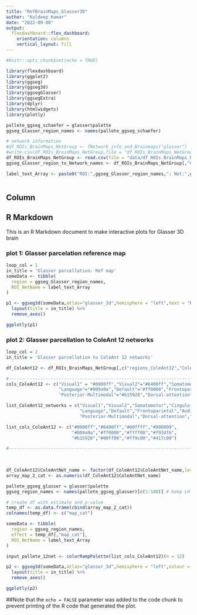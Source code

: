 ```yaml
---
title: "RefBrainMaps_Glasser3D"
author: "Kuldeep Kumar"
date: "2022-09-08"
output: 
  flexdashboard::flex_dashboard:
    orientation: columns
    vertical_layout: fill
---
```


```r
#knitr::opts_chunk$set(echo = TRUE)

library(flexdashboard)
library(ggplot2)
library(ggseg)
library(ggseg3d)
library(ggsegGlasser)
library(ggsegExtra)
library(dplyr)
library(htmlwidgets)
library(plotly)

pallete_ggseg_schaefer = glasser$palette  
ggseg_Glasser_region_names <- names(pallete_ggseg_schaefer)

# network information
#df_ROIs_BrainMaps_NetGroup <- fNetwork_info_and_Brainmaps("glasser")
#write.csv(df_ROIs_BrainMaps_NetGroup,file = "df_ROIs_BrainMaps_NetGroup_Glasser.csv",row.names = FALSE)
df_ROIs_BrainMaps_NetGroup <- read.csv(file = "data/df_ROIs_BrainMaps_NetGroup_Glasser.csv")
ggseg_Glasser_region_to_Network_names <- df_ROIs_BrainMaps_NetGroup[,"ColeAntNet_name"]

label_text_Array <- paste0("ROI:",ggseg_Glasser_region_names,"; Net:",ggseg_Glasser_region_to_Network_names)
  

```
Column {data-width=350}
-----------------------------------------------------------------------

## R Markdown

This is an R Markdown document to make interactive plots for Glasser 3D brain

### plot 1: Glasser parcelation reference map

```r
loop_col = 1
in_title = 'Glasser parcellation: Ref map'
someData <- tibble(
  region = ggseg_Glasser_region_names, 
  ROI_NetName = label_text_Array
)

p1 <- ggseg3d(someData,atlas="glasser_3d",hemisphere = "left",text = "ROI_NetName") %>% 
  layout(title = in_title) %>% 
  remove_axes()

ggplotly(p1)

```

### plot 2: Glasser parcellation to ColeAnt 12 networks

```r
loop_col = 2
in_title = 'Glasser parcellation to ColeAnt 12 networks'

df_ColeAnt12 <- df_ROIs_BrainMaps_NetGroup[,c("regions_ColeAnt12","ColeAntNet_name")]

#---------------------------------------------------------------------------------
cols_ColeAnt12 <- c("Visual1" = "#0000ff","Visual2"="#6400ff","Somatomotor"="#00ffff","Cingulo-Opercular"="#990099",
                    "Language"="#009a9a","Default"="#ff0000","Frontoparietal"="#ffff00","Auditory"="#f93dfb",    
                    "Posterior-Multimodal"="#b15928","Dorsal-attention"="#00ff00","Ventral-Multimodal"="#ff9c00","Orbito-Affective"="#417c00")  

list_ColeAnt12_networks = c("Visual1","Visual2","Somatomotor","Cingulo-Opercular",
                            "Language","Default","Frontoparietal","Auditory",    
                            "Posterior-Multimodal","Dorsal-attention","Ventral-Multimodal","Orbito-Affective")  

list_cols_ColeAnt12 <- c("#0000ff","#6400ff","#00ffff","#990099",
                         "#009a9a","#ff0000","#ffff00","#f93dfb",    
                         "#b15928","#00ff00","#ff9c00","#417c00")  

#---------------------------------------------------------------------------------

  
  
df_ColeAnt12$ColeAntNet_name <- factor(df_ColeAnt12$ColeAntNet_name,levels=list_ColeAnt12_networks)
array_map_2_cat <- as.numeric(df_ColeAnt12$ColeAntNet_name)

pallete_ggseg_glasser = glasser$palette
ggseg_region_names <- names(pallete_ggseg_glasser)[c(1:180)] # keep LH only

# create df with estimate and p-value
temp_df <- as.data.frame(cbind(array_map_2_cat))
colnames(temp_df) <- c("map_cat")

someData <- tibble(
  region = ggseg_region_names, 
  effect = temp_df[,"map_cat"],
  ROI_NetName = label_text_Array
)

input_pallete_12net <- colorRampPalette(list_cols_ColeAnt12)(n = 12)

p2 <- ggseg3d(someData,atlas="glasser_3d",hemisphere = "left",colour = 'effect',palette = input_pallete_12net,text = "ROI_NetName") %>% 
  layout(title = in_title) %>% 
  remove_axes() 

ggplotly(p2)

```

##Note that the `echo = FALSE` parameter was added to the code chunk to prevent printing of the R code that generated the plot.
